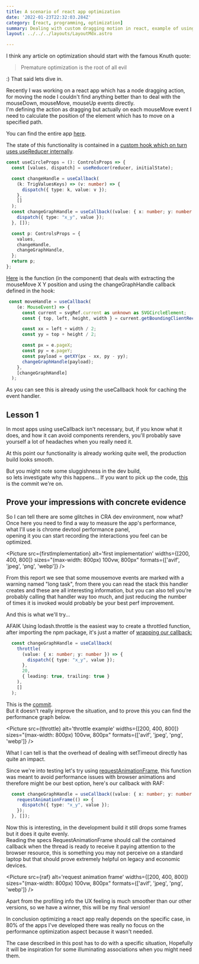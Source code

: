 ```yaml
---
title: A scenario of react app optimization
date: '2022-01-23T22:32:03.284Z'
category: [react, programming, optimization]
summary: Dealing with custom dragging motion in react, example of using the profiler tab to analyze components.
layout: ../../../layouts/LayoutMdx.astro

---
```




I think any article on optimization should start with the famous Knuth quote:  
> Premature optimization is the root of all evil  

:) That said lets dive in.

Recently I was working on a react app which has a node dragging action,  
for moving the node I couldn't find anything better than to deal with the mouseDown, mouseMove, mouseUp events directly.  
I'm defining the action as dragging but actually on each mouseMove event I need to calculate the position of the element which has to move on a specified path. 

You can find the entire app <a target="_blank" href="https://sine-cosine-calculator.fcalo.com/">here</a>.

The state of this functionality is contained in a <a target="_blank" href="https://github.com/fracalo/sine-cosine-calc/blob/master/src/hooks/useCircleProps.ts#L100">custom hook which on turn uses useReducer internally</a>.

```ts
const useCircleProps = (): ControlsProps => {
  const [values, dispatch] = useReducer(reducer, initialState);

  const changeHandle = useCallback(
    (k: TrigValuesKeys) => (v: number) => {
      dispatch({ type: k, value: v });
    },
    []
  );
  const changeGraphHandle = useCallback((value: { x: number; y: number }) => {
    dispatch({ type: "x_y", value });
  }, []);

  const p: ControlsProps = {
    values,
    changeHandle,
    changeGraphHandle,
  };
  return p;
};

```

<a target="_blank" href="https://github.com/fracalo/sine-cosine-calc/blob/master/src/components/Graph/index.tsx#L66">Here</a> is the function (in the component) that deals with extracting the mouseMove X Y position and using the changeGraphHandle callback defined in the hook:

```ts
 const moveHandle = useCallback(
    (e: MouseEvent) => {
      const current = svgRef.current as unknown as SVGCircleElement;
      const { top, left, height, width } = current.getBoundingClientRect();

      const xx = left + width / 2;
      const yy = top + height / 2;

      const px = e.pageX;
      const py = e.pageY;
      const payload = getXY(px - xx, py - yy);
      changeGraphHandle(payload);
    },
    [changeGraphHandle]
  );
```

As you can see this is already using the useCallback hook for caching the event handler.

## Lesson 1
In most apps using useCallback isn't necessary, but, if you know what it does, and how it can avoid components rerenders, you'll probably save yourself a lot of headaches when you really need it. 

At this point our functionality is already working quite well, the production build looks smooth.  

But you might note some sluggishness in the dev build,  
so lets investigate why this happens... 
If you want to pick up the code, <a target="_blank" href="https://github.com/fracalo/sine-cosine-calc/tree/31520d4cb8eda3d93d09cca2d70cfbb1e5104a81">this</a> is the commit we're on.


## Prove your impressions with concrete evidence  
So I can tell there are some glitches in CRA dev environment, now what?  
Once here you need to find a way to measure the app's performance,  
what I'll use is chrome devtool performance panel,  
opening it you can start recording the interactions you feel can be optimized.

<Picture src={firstImplementation} alt='first implementation' widths={[200, 400, 800]} sizes="(max-width: 800px) 100vw, 800px" formats={['avif', 'jpeg', 'png', 'webp']} />

From this report we see that some mousemove events are marked with a warning named "long task",
from there you can read the stack this handler creates and these are all interesting information, but you can also tell you're probably calling that handler way too much, and just reducing the number of times it is invoked would probably be your best perf improvement.  

And this is what we'll try...

AFAIK Using lodash.throttle is the easiest way to create a throttled function,
after importing the npm package, it's just a matter of <a target="_blank" href="https://github.com/fracalo/sine-cosine-calc/blob/master/src/hooks/useCircleProps.ts#L109">wrapping our callback:</a>

```ts
  const changeGraphHandle = useCallback(
    throttle(
      (value: { x: number; y: number }) => {
        dispatch({ type: "x_y", value });
      },
      20,
      { leading: true, trailing: true }
    ),
    []
  );
```
This is the <a target="_blank" href="https://github.com/fracalo/sine-cosine-calc/tree/e08ea4a14657045b10196921efe9bc8d3e2a2db0">commit</a>.  
But it doesn't really improve the situation, and to prove this you can find the performance graph below.

<Picture src={throttle} alt='throttle example' widths={[200, 400, 800]} sizes="(max-width: 800px) 100vw, 800px" formats={['avif', 'jpeg', 'png', 'webp']} />

What I can tell is that the overhead of dealing with setTimeout directly has quite an impact.


Since we're into testing let's try using <a target="_blank" href="https://developer.mozilla.org/en-US/docs/Web/API/window/requestAnimationFrame">requestAnimationFrame</a>, this function was meant to avoid performance issues with browser animations and therefore might be our best option, here's our callback with RAF:

```ts
  const changeGraphHandle = useCallback((value: { x: number; y: number }) => {
    requestAnimationFrame(() => {
      dispatch({ type: "x_y", value });
    });
  }, []);
```

Now this is interesting, in the development build it still drops some frames but it does it quite evenly.  
Reading the specs RequestAnimationFrame should call the contained callback when the thread is ready to receive it paying attention to the browser resource, this is something you may not perceive on a standard laptop but that should prove extremely helpful on legacy and economic devices.

<Picture src={raf} alt='request animation frame' widths={[200, 400, 800]} sizes="(max-width: 800px) 100vw, 800px" formats={['avif', 'jpeg', 'png', 'webp']} />

Apart from the profiling info the UX feeling is much smoother than our other versions, so we have a winner, this will be my final version! 

In conclusion optimizing a react app really depends on the specific case, in 80% of the apps I've developed there was really no focus on the performance optimization aspect because it wasn't needed.  

The case described in this post has to do with a specific situation, Hopefully it will be inspiration for some illuminating associations when you might need them.









